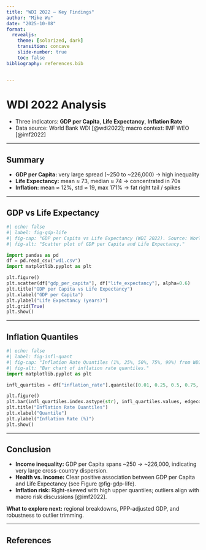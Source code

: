 ```yaml
---
title: "WDI 2022 — Key Findings"
author: "Mike Wu"
date: "2025-10-08"
format:
  revealjs:
    theme: [solarized, dark]   
    transition: concave 
    slide-number: true
    toc: false
bibliography: references.bib   


---
```


# WDI 2022 Analysis

- Three indicators: **GDP per Capita**, **Life Expectancy**, **Inflation Rate**
- Data source: World Bank WDI [@wdi2022]; macro context: IMF WEO [@imf2022]

---

## Summary

- **GDP per Capita:** very large spread (~250 to ~226,000) → high inequality  
- **Life Expectancy:** mean ≈ 73, median ≈ 74 → concentrated in 70s  
- **Inflation:** mean ≈ 12%, std ≈ 19, max 171% → fat right tail / spikes

---

## GDP vs Life Expectancy


```python
#| echo: false
#| label: fig-gdp-life
#| fig-cap: "GDP per Capita vs Life Expectancy (WDI 2022). Source: World Bank [@wdi2022]."
#| fig-alt: "Scatter plot of GDP per Capita and Life Expectancy."

import pandas as pd
df = pd.read_csv("wdi.csv")
import matplotlib.pyplot as plt

plt.figure()
plt.scatter(df["gdp_per_capita"], df["life_expectancy"], alpha=0.6)
plt.title("GDP per Capita vs Life Expectancy")
plt.xlabel("GDP per Capita")
plt.ylabel("Life Expectancy (years)")
plt.grid(True)
plt.show()
```

---

## Inflation Quantiles

```python
#| echo: false
#| label: fig-infl-quant
#| fig-cap: "Inflation Rate Quantiles (1%, 25%, 50%, 75%, 99%) from WDI 2022. Source: World Bank [@wdi2022]."
#| fig-alt: "Bar chart of inflation rate quantiles."
import matplotlib.pyplot as plt

infl_quartiles = df["inflation_rate"].quantile([0.01, 0.25, 0.5, 0.75, 0.99])

plt.figure()
plt.bar(infl_quartiles.index.astype(str), infl_quartiles.values, edgecolor="black")
plt.title("Inflation Rate Quantiles")
plt.xlabel("Quantile")
plt.ylabel("Inflation Rate (%)")
plt.show()
```

---

## Conclusion

- **Income inequality:** GDP per Capita spans ~250 → ~226,000, indicating very large cross-country dispersion.  
- **Health vs. income:** Clear positive association between GDP per Capita and Life Expectancy (see Figure @fig-gdp-life).  
- **Inflation risk:** Right-skewed with high upper quantiles; outliers align with macro risk discussions [@imf2022].  

**What to explore next:** regional breakdowns, PPP-adjusted GDP, and robustness to outlier trimming.

---

## References

::: {#refs}
:::
